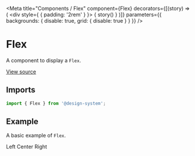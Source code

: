 
<Meta
  title="Components / Flex"
  component={Flex}
  decorators={[(story) => (
    <div style={ { padding: '2rem' } }>
      { story() }
    </div>
  )]}
  parameters={{ backgrounds: { disable: true, grid: { disable: true } } }}
/>

# Flex

A component to display a `Flex`.

[View source](https://github.com/actarian/design-system/tree/main/@components/flex)

## Imports

```js
import { Flex } from '@design-system';
```

<!--
## Props

<ArgsTable of={FlexProps} />
-->

## Example

A basic example of `Flex`.

<Canvas>
  <Story name="Flex">
    <Flex.Row justifyContent="space-between">
      <Flex>Left</Flex>
      <Flex>Center</Flex>
      <Flex>Right</Flex>
    </Flex.Row>
  </Story>
</Canvas>
